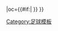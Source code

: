 {{fb team |t=-{zh-hans:斯托克城; zh-hk:史篤城;}-|tan=斯托克城足球俱乐部 |tc=ENG |abb={{#if:{{{abb|}}}|STO{{0}}}} |oc={{#if:{{{oc|}}}|{{{oc}}} }} }}<!--
--><noinclude>[[Category:足球模板]]</noinclude>